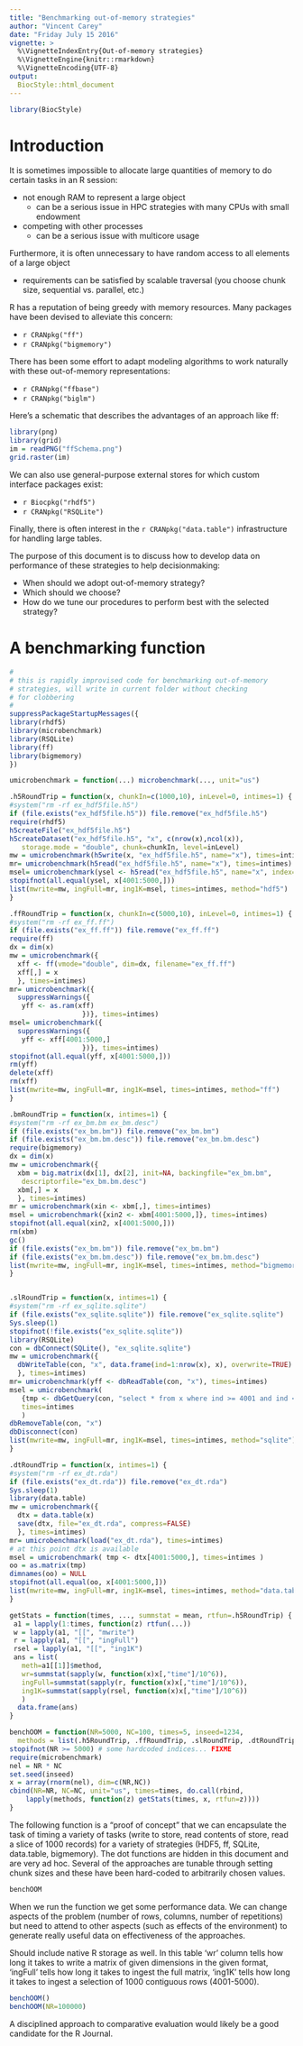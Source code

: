 ```yaml
---
title: "Benchmarking out-of-memory strategies"
author: "Vincent Carey"
date: "Friday July 15 2016"
vignette: >
  %\VignetteIndexEntry{Out-of-memory strategies}
  %\VignetteEngine{knitr::rmarkdown}
  %\VignetteEncoding{UTF-8}
output: 
  BiocStyle::html_document
---
```


```r
library(BiocStyle)
```

# Introduction

It is sometimes impossible to allocate large quantities
of memory to do certain tasks in an R session:

* not enough RAM to represent a large object
    - can be a serious issue in HPC strategies with many CPUs with small endowment

* competing with other processes
    - can be a serious issue with multicore usage

Furthermore, it is often unnecessary to have random access to
all elements of a large object

* requirements can be satisfied by scalable traversal (you choose chunk size,
sequential vs. parallel, etc.)

R has a reputation of being greedy with memory resources.  Many
packages have been devised to alleviate this concern:

* `r CRANpkg("ff")`
* `r CRANpkg("bigmemory")`

There has been some effort to adapt
modeling algorithms to work naturally with these out-of-memory
representations:

* `r CRANpkg("ffbase")`
* `r CRANpkg("biglm")`

Here's a schematic that describes the advantages of an approach
like ff:

```r
library(png)
library(grid)
im = readPNG("ffSchema.png")
grid.raster(im)
```

We can also use general-purpose external stores for which
custom interface packages exist:

* `r Biocpkg("rhdf5")`
* `r CRANpkg("RSQLite")`

Finally, there is often interest in the `r CRANpkg("data.table")`
infrastructure for handling large tables.

The purpose of this document is to discuss how to develop data
on performance of these strategies to help decisionmaking:

* When should we adopt out-of-memory strategy?
* Which should we choose?
* How do we tune our procedures to perform best with the selected strategy?

# A benchmarking function

```r
#
# this is rapidly improvised code for benchmarking out-of-memory
# strategies, will write in current folder without checking
# for clobbering
#
suppressPackageStartupMessages({
library(rhdf5)
library(microbenchmark)
library(RSQLite)
library(ff)
library(bigmemory)
})

umicrobenchmark = function(...) microbenchmark(..., unit="us")

.h5RoundTrip = function(x, chunkIn=c(1000,10), inLevel=0, intimes=1) {
#system("rm -rf ex_hdf5file.h5")
if (file.exists("ex_hdf5file.h5")) file.remove("ex_hdf5file.h5")
require(rhdf5)
h5createFile("ex_hdf5file.h5")
h5createDataset("ex_hdf5file.h5", "x", c(nrow(x),ncol(x)), 
   storage.mode = "double", chunk=chunkIn, level=inLevel)
mw = umicrobenchmark(h5write(x, "ex_hdf5file.h5", name="x"), times=intimes)
mr= umicrobenchmark(h5read("ex_hdf5file.h5", name="x"), times=intimes)
msel= umicrobenchmark(ysel <- h5read("ex_hdf5file.h5", name="x", index=list(4001:5000, 1:100)), times=intimes)
stopifnot(all.equal(ysel, x[4001:5000,]))
list(mwrite=mw, ingFull=mr, ing1K=msel, times=intimes, method="hdf5")
}

.ffRoundTrip = function(x, chunkIn=c(5000,10), inLevel=0, intimes=1) {
#system("rm -rf ex_ff.ff")
if (file.exists("ex_ff.ff")) file.remove("ex_ff.ff")
require(ff)
dx = dim(x)
mw = umicrobenchmark({
  xff <- ff(vmode="double", dim=dx, filename="ex_ff.ff")
  xff[,] = x
  }, times=intimes)
mr= umicrobenchmark({
  suppressWarnings({
   yff <- as.ram(xff)
                  })}, times=intimes)
msel= umicrobenchmark({
  suppressWarnings({
   yff <- xff[4001:5000,]
                  })}, times=intimes)
stopifnot(all.equal(yff, x[4001:5000,]))
rm(yff)
delete(xff)
rm(xff)
list(mwrite=mw, ingFull=mr, ing1K=msel, times=intimes, method="ff")
}

.bmRoundTrip = function(x, intimes=1) {
#system("rm -rf ex_bm.bm ex_bm.desc")
if (file.exists("ex_bm.bm")) file.remove("ex_bm.bm")
if (file.exists("ex_bm.bm.desc")) file.remove("ex_bm.bm.desc")
require(bigmemory)
dx = dim(x)
mw = umicrobenchmark({
  xbm = big.matrix(dx[1], dx[2], init=NA, backingfile="ex_bm.bm",
   descriptorfile="ex_bm.bm.desc")
  xbm[,] = x
  }, times=intimes)
mr = umicrobenchmark(xin <- xbm[,], times=intimes)
msel = umicrobenchmark({xin2 <- xbm[4001:5000,]}, times=intimes)
stopifnot(all.equal(xin2, x[4001:5000,]))
rm(xbm)
gc()
if (file.exists("ex_bm.bm")) file.remove("ex_bm.bm")
if (file.exists("ex_bm.bm.desc")) file.remove("ex_bm.bm.desc")
list(mwrite=mw, ingFull=mr, ing1K=msel, times=intimes, method="bigmemory")
}


.slRoundTrip = function(x, intimes=1) {
#system("rm -rf ex_sqlite.sqlite")
if (file.exists("ex_sqlite.sqlite")) file.remove("ex_sqlite.sqlite")
Sys.sleep(1)
stopifnot(!file.exists("ex_sqlite.sqlite"))
library(RSQLite)
con = dbConnect(SQLite(), "ex_sqlite.sqlite")
mw = umicrobenchmark({
  dbWriteTable(con, "x", data.frame(ind=1:nrow(x), x), overwrite=TRUE)
  }, times=intimes)
mr= umicrobenchmark(yff <- dbReadTable(con, "x"), times=intimes)
msel = umicrobenchmark( 
   {tmp <- dbGetQuery(con, "select * from x where ind >= 4001 and ind <= 5000")},
   times=intimes
   )
dbRemoveTable(con, "x")
dbDisconnect(con)
list(mwrite=mw, ingFull=mr, ing1K=msel, times=intimes, method="sqlite")
}

.dtRoundTrip = function(x, intimes=1) {
#system("rm -rf ex_dt.rda")
if (file.exists("ex_dt.rda")) file.remove("ex_dt.rda")
Sys.sleep(1)
library(data.table)
mw = umicrobenchmark({
  dtx = data.table(x)
  save(dtx, file="ex_dt.rda", compress=FALSE)
  }, times=intimes)
mr= umicrobenchmark(load("ex_dt.rda"), times=intimes)
# at this point dtx is available
msel = umicrobenchmark( tmp <- dtx[4001:5000,], times=intimes )
oo = as.matrix(tmp)
dimnames(oo) = NULL
stopifnot(all.equal(oo, x[4001:5000,]))
list(mwrite=mw, ingFull=mr, ing1K=msel, times=intimes, method="data.table")
}

getStats = function(times, ..., summstat = mean, rtfun=.h5RoundTrip) {
 a1 = lapply(1:times, function(z) rtfun(...))
 w = lapply(a1, "[[", "mwrite")
 r = lapply(a1, "[[", "ingFull")
 rsel = lapply(a1, "[[", "ing1K")
 ans = list(
   meth=a1[[1]]$method,
   wr=summstat(sapply(w, function(x)x[,"time"]/10^6)),
   ingFull=summstat(sapply(r, function(x)x[,"time"]/10^6)),
   ing1K=summstat(sapply(rsel, function(x)x[,"time"]/10^6))
   )
  data.frame(ans)
}

benchOOM = function(NR=5000, NC=100, times=5, inseed=1234,
  methods = list(.h5RoundTrip, .ffRoundTrip, .slRoundTrip, .dtRoundTrip, .bmRoundTrip)) {
stopifnot(NR >= 5000) # some hardcoded indices... FIXME
require(microbenchmark)
nel = NR * NC
set.seed(inseed)
x = array(rnorm(nel), dim=c(NR,NC))
cbind(NR=NR, NC=NC, unit="us", times=times, do.call(rbind, 
    lapply(methods, function(z) getStats(times, x, rtfun=z))))
}
```

The following function is a "proof of concept" that we
can encapsulate the task of timing a variety of tasks (write
to store, read contents of store, read a slice of 1000 records)
for a variety of strategies (HDF5, ff, SQLite, data.table, bigmemory).
The dot functions are hidden in this document and are very
ad hoc.  Several of the approaches are tunable through
setting chunk sizes and these have been hard-coded to
arbitrarily chosen values.

```r
benchOOM
```

When we run the function we get some performance data.  We can change aspects
of the problem (number of rows, columns, number of repetitions)
but need to attend to other aspects (such as
effects of the environment) to
generate really useful data on effectiveness of the approaches.

Should include native R storage as well.
In this table 'wr' column tells how long it takes to write a matrix
of given dimensions in the given format, 'ingFull' tells how
long it takes to ingest the full matrix, 'ing1K' tells how long
it takes to ingest a selection of 1000 contiguous rows (4001-5000).

```r
benchOOM()
benchOOM(NR=100000)
```

A disciplined approach to comparative evaluation would likely be
a good candidate for the R Journal.

